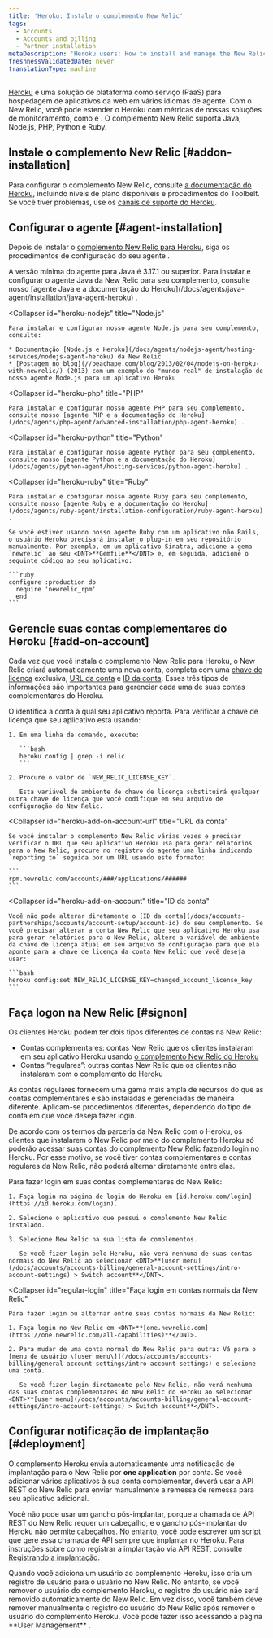```yaml
---
title: 'Heroku: Instale o complemento New Relic'
tags:
  - Accounts
  - Accounts and billing
  - Partner installation
metaDescription: 'Heroku users: How to install and manage the New Relic agent as an add-on account.'
freshnessValidatedDate: never
translationType: machine
---
```


[Heroku](https://devcenter.heroku.com/articles/newrelic) é uma solução de plataforma como serviço (PaaS) para hospedagem de aplicativos da web em vários idiomas de agente. Com o New Relic, você pode estender o Heroku com métricas de nossas soluções de monitoramento, como <InlinePopover type="apm"/>e <InlinePopover type="browser"/>. O complemento New Relic suporta Java, Node.js, PHP, Python e Ruby.

## Instale o complemento New Relic [#addon-installation]

Para configurar o complemento New Relic, consulte [a documentação do Heroku](https://devcenter.heroku.com/articles/newrelic), incluindo níveis de plano disponíveis e procedimentos do Toolbelt. Se você tiver problemas, use os [canais de suporte do Heroku](https://devcenter.heroku.com/articles/support-channels).

## Configurar o agente [#agent-installation]

Depois de instalar o [complemento New Relic para Heroku](https://devcenter.heroku.com/articles/newrelic), siga os procedimentos de configuração do seu agente <InlinePopover type="apm"/>.

<CollapserGroup>
  <Collapser
    id="heroku-java"
    title="Java"
  >
    A versão mínima do agente para Java é 3.17.1 ou superior. Para instalar e configurar o agente Java da New Relic para seu complemento, consulte nosso [agente Java e a documentação do Heroku](/docs/agents/java-agent/installation/java-agent-heroku) .
  </Collapser>

  <Collapser
    id="heroku-nodejs"
    title="Node.js"
  >
    Para instalar e configurar nosso agente Node.js para seu complemento, consulte:

    * Documentação [Node.js e Heroku](/docs/agents/nodejs-agent/hosting-services/nodejs-agent-heroku) da New Relic
    * [Postagem no blog](//beachape.com/blog/2013/02/04/nodejs-on-heroku-with-newrelic/) (2013) com um exemplo do "mundo real" de instalação de nosso agente Node.js para um aplicativo Heroku
  </Collapser>

  <Collapser
    id="heroku-php"
    title="PHP"
  >
    Para instalar e configurar nosso agente PHP para seu complemento, consulte nosso [agente PHP e a documentação do Heroku](/docs/agents/php-agent/advanced-installation/php-agent-heroku) .
  </Collapser>

  <Collapser
    id="heroku-python"
    title="Python"
  >
    Para instalar e configurar nosso agente Python para seu complemento, consulte nosso [agente Python e a documentação do Heroku](/docs/agents/python-agent/hosting-services/python-agent-heroku) .
  </Collapser>

  <Collapser
    id="heroku-ruby"
    title="Ruby"
  >
    Para instalar e configurar nosso agente Ruby para seu complemento, consulte nosso [agente Ruby e a documentação do Heroku](/docs/agents/ruby-agent/installation-configuration/ruby-agent-heroku) .

    Se você estiver usando nosso agente Ruby com um aplicativo não Rails, o usuário Heroku precisará instalar o plug-in em seu repositório manualmente. Por exemplo, em um aplicativo Sinatra, adicione a gema `newrelic` ao seu <DNT>**Gemfile**</DNT> e, em seguida, adicione o seguinte código ao seu aplicativo:

    ```ruby
    configure :production do
      require 'newrelic_rpm'
      end
    ```
  </Collapser>
</CollapserGroup>

## Gerencie suas contas complementares do Heroku [#add-on-account]

Cada vez que você instala o complemento New Relic para Heroku, o New Relic criará automaticamente uma nova conta, completa com uma [chave de licença](#heroku-add-on-license-key) exclusiva, [URL da conta](#heroku-add-on-account-url) e [ID da conta](#heroku-add-on-account). Esses três tipos de informações são importantes para gerenciar cada uma de suas contas complementares do Heroku.

<CollapserGroup>
  <Collapser
    id="heroku-add-on-license-key"
    title="chave de licença"
  >
    O <InlinePopover type="licenseKey"/>identifica a conta à qual seu aplicativo reporta. Para verificar a chave de licença que seu aplicativo está usando:

    1. Em uma linha de comando, execute:

       ```bash
       heroku config | grep -i relic
       ```

    2. Procure o valor de `NEW_RELIC_LICENSE_KEY`.

       Esta variável de ambiente de chave de licença substituirá qualquer outra chave de licença que você codifique em seu arquivo de configuração do New Relic.
  </Collapser>

  <Collapser
    id="heroku-add-on-account-url"
    title="URL da conta"
  >
    Se você instalar o complemento New Relic várias vezes e precisar verificar o URL que seu aplicativo Heroku usa para gerar relatórios para o New Relic, procure no registro do agente uma linha indicando `reporting to` seguida por um URL usando este formato:

    ```
    rpm.newrelic.com/accounts/###/applications/######
    ```
  </Collapser>

  <Collapser
    id="heroku-add-on-account"
    title="ID da conta"
  >
    Você não pode alterar diretamente o [ID da conta](/docs/accounts-partnerships/accounts/account-setup/account-id) do seu complemento. Se você precisar alterar a conta New Relic que seu aplicativo Heroku usa para gerar relatórios para o New Relic, altere a variável de ambiente da chave de licença atual em seu arquivo de configuração para que ela aponte para a chave de licença da conta New Relic que você deseja usar:

    ```bash
    heroku config:set NEW_RELIC_LICENSE_KEY=changed_account_license_key
    ```
  </Collapser>
</CollapserGroup>

## Faça logon na New Relic [#signon]

Os clientes Heroku podem ter dois tipos diferentes de contas na New Relic:

* Contas complementares: contas New Relic que os clientes instalaram em seu aplicativo Heroku usando [o complemento New Relic do Heroku](https://addons.heroku.com/newrelic)
* Contas “regulares”: outras contas New Relic que os clientes não instalaram com o complemento do Heroku

As contas regulares fornecem uma gama mais ampla de recursos do que as contas complementares e são instaladas e gerenciadas de maneira diferente. Aplicam-se procedimentos diferentes, dependendo do tipo de conta em que você deseja fazer login.

De acordo com os termos da parceria da New Relic com o Heroku, os clientes que instalarem o New Relic por meio do complemento Heroku só poderão acessar suas contas do complemento New Relic fazendo login no Heroku. Por esse motivo, se você tiver contas complementares e contas regulares da New Relic, não poderá alternar diretamente entre elas.

<CollapserGroup>
  <Collapser
    id="heroku-add-on-login"
    title="Faça login na conta complementar do New Relic por meio do Heroku"
  >
    Para fazer login em suas contas complementares do New Relic:

    1. Faça login na página de login do Heroku em [id.heroku.com/login](https://id.heroku.com/login).

    2. Selecione o aplicativo que possui o complemento New Relic instalado.

    3. Selecione New Relic na sua lista de complementos.

       Se você fizer login pelo Heroku, não verá nenhuma de suas contas normais do New Relic ao selecionar <DNT>**[user menu](/docs/accounts/accounts-billing/general-account-settings/intro-account-settings) > Switch account**</DNT>.
  </Collapser>

  <Collapser
    id="regular-login"
    title="Faça login em contas normais da New Relic"
  >
    Para fazer login ou alternar entre suas contas normais da New Relic:

    1. Faça login no New Relic em <DNT>**[one.newrelic.com](https://one.newrelic.com/all-capabilities)**</DNT>.

    2. Para mudar de uma conta normal do New Relic para outra: Vá para o [menu de usuário \[user menu\]](/docs/accounts/accounts-billing/general-account-settings/intro-account-settings) e selecione uma conta.

       Se você fizer login diretamente pelo New Relic, não verá nenhuma das suas contas complementares do New Relic do Heroku ao selecionar <DNT>**[user menu](/docs/accounts/accounts-billing/general-account-settings/intro-account-settings) > Switch account**</DNT>.
  </Collapser>
</CollapserGroup>

## Configurar notificação de implantação [#deployment]

O complemento Heroku envia automaticamente uma notificação de implantação para o New Relic por <DNT>**one application**</DNT> por conta. Se você adicionar vários aplicativos à sua conta complementar, deverá usar a API REST do New Relic para enviar manualmente a remessa de remessa para seu aplicativo adicional.

Você não pode usar um gancho pós-implantar, porque a chamada de API REST do New Relic requer um cabeçalho, e o gancho pós-implantar do Heroku não permite cabeçalhos. No entanto, você pode escrever um script que gere essa chamada de API sempre que implantar no Heroku. Para instruções sobre como registrar a implantação via API REST, consulte [Registrando a implantação](/docs/apm/new-relic-apm/maintenance/recording-deployments#api).

<Callout variant="important">
  Quando você adiciona um usuário ao complemento Heroku, isso cria um registro de usuário para o usuário no New Relic. No entanto, se você remover o usuário do complemento Heroku, o registro do usuário não será removido automaticamente do New Relic. Em vez disso, você também deve remover manualmente o registro do usuário do New Relic após remover o usuário do complemento Heroku. Você pode fazer isso acessando a página <DNT>**User Management**</DNT> .
</Callout>